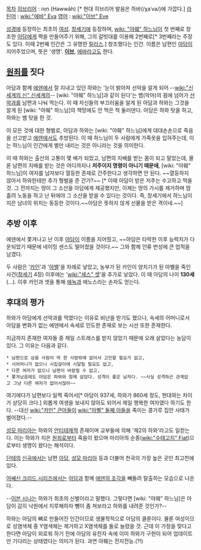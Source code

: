 [[목차]]
[[히브리어]] : חַוָּה (Ḥawwāh) [* 현대 히브리어 발음은 하바(/χaˈva/)에 가깝다.]
[[라틴어]] : [[wiki:"에바" Eva]]
[[영어]] : [[wiki:"이브" Eve]]

[[성경]]에 등장하는 최초의 [[여성]]. [[창세기]]에 등장하며, [[wiki: "야훼" 하느님]]이 첫 번째로 창조한 [[아담]]에게 짝을 만들어주기 위해, 그의 갈빗대를 이용해 2번째로[* 3번째라는 주장도 있다. 이때 2번째 인간은 그 유명한 [[릴리스]].] 창조했다는 인간. 이름은 남편인 [[아담]]이 지어주었으며, 뜻은 '생명'. '''[[이브]]''', [[에바]]라고도 한다.

== [[원죄]]를 짓다 ==
아담과 함께 [[에덴]]에서 잘 지내고 있던 하와는 '눈이 밝아져 선악을 알게 되어 --[[wiki:"신세계의 신" 신세계의]]-- [wiki: "야훼" 하느님]과 같이 된다'는 뱀(악마)의 꾐에 넘어가 [[선악과]]를 남편과 나눠 먹는다. 이 때 자신들의 부끄러움을 알게 된 아담과 하와는 그것을 알게 된 [wiki: "야훼" 하느님]의 책망에도 안 먹은 척 둘러댄다. 아담은 하와 탓을 하고, 하와는 뱀 탓을 한 것.

이 모든 것에 대한 형벌로, 아담과 하와는 [wiki: "야훼" 하느님]에게 대대손손으로 죽음을 선고받고 [[에덴]]에서도 추방된다. 이 때 하느님이 두 사람에게 가죽옷을 입혀주는데, 이는 하느님이 인간에게 벌만 내리는 것은 아니라는 것을 의미한다.

이 때 하와는 출산의 고통이 몇 배가 되었고, 남편의 지배를 받는 몸이 되고 말았는데, 물론 남편의 지배를 받는 것은 어디까지나 '''저주이지 명령이 아니기 때문에''', [wiki: "야훼" 하느님]이 여자를 남자보다 열등한 존재로 간주한다고 생각하면 안 된다. ~~열등하지 않아서 하와한테만 추가 형벌을 준 건가?~~ [* 이때 아담이 받은 저주는 수고하고 먹을 것. 그 전까지는 땅이 그 소산을 아담에게 제공했지만, 이제는 땅의 가시를 제거하며 땀 흘려 노동을 하고 난 뒤에야 그 소산을 받을 수 있다는 것이다. 즉, 창세기에서 하느님이 지은 남녀의 위치는 동등한 것이다.~~아담은 뜻하지 않게 선물을 받은 격이네.~~] 
 
== 추방 이후 ==
에덴에서 쫓겨나고 난 이후 [[아담]]이 이름을 지어줬고, ~~아담은 타락한 이후 능력치가 다운되었기 때문에 네이밍 센스도 떨어졌을 것이다.~~ 그와 함께 인류 번성에 큰 업적을 남겼다.

두 사람은 '[[카인]]'과 '[[아벨]]'을 차례로 낳았고, 농부가 된 카인이 양치기가 된 아벨을 죽인 사건([[창세기]] 4장) 이후에는 '[[wiki:"세스" 셋]]'을 추가로 낳았다. 이 때 아담의 나이 '''130세'''(...). 이후 카인과 셋을 통해 [[에녹]]과 에노스라는 손자도 얻는다.

== 후대의 평가 ==
하와가 아담에게 선악과를 먹였다는 이유로 비난을 받기도 했으나, 속세의 어머니로서 아담을 변화가 없는 에덴에서 속세로 인도한 존재로 보는 시선 또한 존재한다.

지금까지 존재한 여자들 중 제일 스트레스를 받지 않았기 때문에 오래 살았다는 농담이 있다. 그 이유는 다음과 같다.

 * 남편으로 삼을 사람이 딱 한 사람밖에 없어서 고민할 필요가 없고,
 * 시어머니가 없으니 시집살이에 시달릴 필요도 없고,
 * 다른 여자가 없으니 남편이 바람필 수 없고,
 * 쫓겨났음에도 아담은 하와와 함께 살았다. 성격이 좋은 남자다. ~~사실 성격하곤 관계없고 그냥 다른 여자가 없어서잖아~~

여기에다가 남편보다 일찍 죽어서[* 아담이 937세, 하와가 860세 정도, 현대와는 차이가 상당히 크다.] 외롭게 여생을 보내지 않아도 되어서 제일 행복한 여자였다 하기도 한다. --대신 [[wiki:"카인" 큰아들]]이 [[wiki:"아벨" 둘째 아들]]을 죽이는 콩가루 집안 사태가 벌어졌다.--

[[성모 마리아]]는 하와의 [[안티테제]]적 존재이며 교부들에 의해 '제2의 하와'라고도 일컫는다. 이는 하와가 지은 [[원죄]]로부터 죽음이 왔으며 마리아의 순종([[wiki:"수태고지" Fiat]])으로부터 생명이 왔다는 해석이다.

[[단테]]의 [[신곡]]에서는 남편 [[아담]], [[성모 마리아]] 등과 더불어 천국의 가장 높은 곳인 최고천에 있다.

[[어쌔신 크리드 시리즈]]에서는 [[아담]]과 함께 [[에덴의 조각]]을 빼돌려 탈출하는 모습으로 나온다.

--[[이븐 시나]]는 하와가 최초의 신벌이라고 말했다. 그렇다면 [wiki: "야훼" 하느님]은 아담이 감히 낙원에서 지루해하자 뺑이 좀 쳐보라고 하와를 내려준 것인가?--

하와는 아담의 뼈로 만들어진 인간이므로 생물학적으로 아담의 클론이다. 물론 여성이므로 성염색체 중 Y염색체는 제거하고 X염색체를 둘로 늘렸을 것. 근데 이 가정을 맞다고 한다면 아담이 외로워 하기 전에 아담의 유전자 속에 이미 하와가 구현이 되어 업데이트만 기다리는 상태였다는 의미가 된다. 과연 야훼는 전지전능.(?!)
